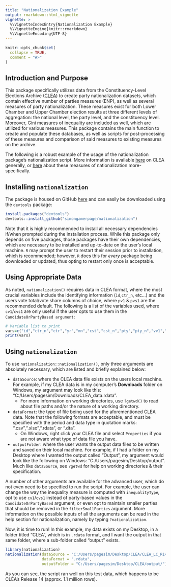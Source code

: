 ---
title: "Nationalization Example"
output: rmarkdown::html_vignette
vignette: >
  %\VignetteIndexEntry{Nationalization Example}
  %\VignetteEngine{knitr::rmarkdown}
  %\VignetteEncoding{UTF-8}
---

```{r, include = FALSE}
knitr::opts_chunk$set(
  collapse = TRUE,
  comment = "#>"
)
```

## Introduction and Purpose

This package specifically utilizes data from the Constituency-Level Elections Archive ([CLEA](http://www.electiondataarchive.org./)) to create party nationalization datasets, which contain effective number of parties measures (ENP), as well as several measures of party nationalization. These measures exist for both Lower Chamber and Upper Chamber election results at three different levels of aggregation: the national level, the party level, and the constituency level. Moreover, Gini measures of inequality are included as well, which are utilized for various measures. This package contains the main function to create and populate these databases, as well as scripts for post-processing of these measures and comparison of said measures to existing measures on the archive.

The following is a robust example of the usage of the nationalization package's nationalization script. More information is available [here](http://www.electiondataarchive.org./) on CLEA generally, or [here](http://www.electiondataarchive.org./party-nationalization-measures.php) about these measures of nationalization more-specifically.

## Installing `nationalization`

The package is housed on GitHub [here](https://github.com/simongamerpage/nationalization) and can easily be downloaded using the `devtools` package:
```{r installing the package, eval = FALSE}
install.packages("devtools")
devtools::install_github("simongamerpage/nationalization")
```

Note that it is highly recommended to install all necessary dependencies if/when prompted during the installation process. While this package only depends on five packages, those packages have their own dependencies, which are necessary to be installed and up-to-date on the user's local machine. `R` may prompt the user to restart their session prior to installation, which is recommended; however, `R` does this for *every* package being downloaded or updated, thus opting to restart only once is acceptable.

## Using Appropriate Data

As noted, `nationalization()` requires data in CLEA format, where the most crucial variables include the identifying information (`id`,`ctr_n`, etc...) and the users vote total/vote share columns of choice, where `pv1` & `pvs1` are the recommended default. The following is a list of the variables used, where `cv1`/`cvs1` are only useful if the user opts to use them in the `CandidateOrPartyBased argument`:

```{r variables, echo = FALSE}
# Variable list to print
vars=c("id","ctr_n","ctr","yr","mn","cst","cst_n","pty","pty_n","vv1","pv1","pvs1","cv1","cvs1","seat")
print(vars)
```

## Using `nationalization`

To use `nationalization::nationalization()`, only three arguments are absolutely necessary, which are listed and briefly explained below:

* `dataSource`: where the CLEA data file exists on the users local machine. For example, if my CLEA data is in my computer's **Downloads** folder on Windows, my argument may look like this: "C:/Users/pagesim/Downloads/CLEA_data.rdata". 
  + For more information on working directories, use `?getwd()` to read about file paths and/or the nature of a working directory.

* `dataFormat`: the type of file being used for the aforementioned CLEA data. Note that the following formats are acceptable, and must be specified with the period and data type in quotation marks: ".csv",".xlsx",".rdata", or ".dta". 
  + On Windows, right click your CLEA file and select `Properties` if you are not aware what type of data file you have.

* `outputFolder`: where the user wants the output data files to be written and saved on their local machine. For example, if I had a folder on my Desktop where I wanted the output called "Output", my argument would look like the following on Windows: "C:/Users/pagesim/Desktop/output". Much like `dataSource`, see `?getwd` for help on working directories & their specification.

A number of other arguments are available for the advanced user, which do not even need to be specified to run the script. For example, the user can change the way the inequality measure is computed with `inequalityType`, opt to use `cv1`/`cvs1` instead of party-based values in the `CandidateOrPartyBased` argument, or even opt to maintain smaller parties that should be removed in the `filterSmallParties` argument. More information on the possible inputs of all the arguments can be read in the help section for nationalization, namely by typing `?nationalization`.


Now, it is time to run! In this example, my data exists on my Desktop, in a folder titled "CLEA", which is in `.rdata` format, and I want the output in that same folder, where a sub-folder called "output" exists.
```{r running nationalization}
library(nationalization)
nationalization(dataSource = "C:/Users/pagesim/Desktop/CLEA/CLEA_LC_R14.rdata",
                dataFormat = ".rdata",
                outputFolder = "C:/Users/pagesim/Desktop/CLEA/output/")
```

As you can see, the script ran well on this test data, which happens to be CLEA's Release 14 (approx. 1.1 million rows).



